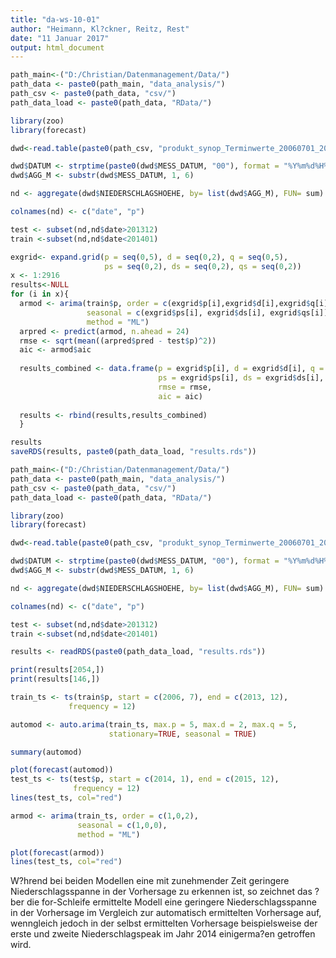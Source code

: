 ```yaml
---
title: "da-ws-10-01"
author: "Heimann, Kl?ckner, Reitz, Rest"
date: "11 Januar 2017"
output: html_document
---
```


```r
path_main<-("D:/Christian/Datenmanagement/Data/")
path_data <- paste0(path_main, "data_analysis/")
path_csv <- paste0(path_data, "csv/")
path_data_load <- paste0(path_data, "RData/")

library(zoo)
library(forecast)

dwd<-read.table(paste0(path_csv, "produkt_synop_Terminwerte_20060701_20151231_03164.txt"),sep=";",head=T)

dwd$DATUM <- strptime(paste0(dwd$MESS_DATUM, "00"), format = "%Y%m%d%H%M")
dwd$AGG_M <- substr(dwd$MESS_DATUM, 1, 6)

nd <- aggregate(dwd$NIEDERSCHLAGSHOEHE, by= list(dwd$AGG_M), FUN= sum)

colnames(nd) <- c("date", "p")

test <- subset(nd,nd$date>201312)
train <-subset(nd,nd$date<201401)

exgrid<- expand.grid(p = seq(0,5), d = seq(0,2), q = seq(0,5), 
                     ps = seq(0,2), ds = seq(0,2), qs = seq(0,2))
x <- 1:2916
results<-NULL
for (i in x){
  armod <- arima(train$p, order = c(exgrid$p[i],exgrid$d[i],exgrid$q[i]),
                 seasonal = c(exgrid$ps[i], exgrid$ds[i], exgrid$qs[i]),
                 method = "ML")
  arpred <- predict(armod, n.ahead = 24)
  rmse <- sqrt(mean((arpred$pred - test$p)^2))
  aic <- armod$aic
  
  results_combined <- data.frame(p = exgrid$p[i], d = exgrid$d[i], q = exgrid$q[i],
                                 ps = exgrid$ps[i], ds = exgrid$ds[i], qs = exgrid$qs[i],
                                 rmse = rmse,
                                 aic = aic)
  
  results <- rbind(results,results_combined)  
  }

results
saveRDS(results, paste0(path_data_load, "results.rds"))

```

```r
path_main<-("D:/Christian/Datenmanagement/Data/")
path_data <- paste0(path_main, "data_analysis/")
path_csv <- paste0(path_data, "csv/")
path_data_load <- paste0(path_data, "RData/")

library(zoo)
library(forecast)

dwd<-read.table(paste0(path_csv, "produkt_synop_Terminwerte_20060701_20151231_03164.txt"),sep=";",head=T)

dwd$DATUM <- strptime(paste0(dwd$MESS_DATUM, "00"), format = "%Y%m%d%H%M")
dwd$AGG_M <- substr(dwd$MESS_DATUM, 1, 6)

nd <- aggregate(dwd$NIEDERSCHLAGSHOEHE, by= list(dwd$AGG_M), FUN= sum)

colnames(nd) <- c("date", "p")

test <- subset(nd,nd$date>201312)
train <-subset(nd,nd$date<201401)

results <- readRDS(paste0(path_data_load, "results.rds"))

print(results[2054,])
print(results[146,])

train_ts <- ts(train$p, start = c(2006, 7), end = c(2013, 12), 
             frequency = 12)

automod <- auto.arima(train_ts, max.p = 5, max.d = 2, max.q = 5,
                      stationary=TRUE, seasonal = TRUE)

summary(automod)

plot(forecast(automod))
test_ts <- ts(test$p, start = c(2014, 1), end = c(2015, 12), 
              frequency = 12)
lines(test_ts, col="red")

armod <- arima(train_ts, order = c(1,0,2),
               seasonal = c(1,0,0),
               method = "ML")

plot(forecast(armod))
lines(test_ts, col="red")

```

W?hrend bei beiden Modellen eine mit zunehmender Zeit geringere Niederschlagsspanne in der Vorhersage zu erkennen ist, so zeichnet das ?ber die for-Schleife ermittelte Modell eine geringere Niederschlagsspanne in der Vorhersage im Vergleich zur automatisch ermittelten Vorhersage auf, wenngleich jedoch in der selbst ermittelten Vorhersage beispielsweise der erste und zweite Niederschlagspeak im Jahr 2014 einigerma?en getroffen wird. 
